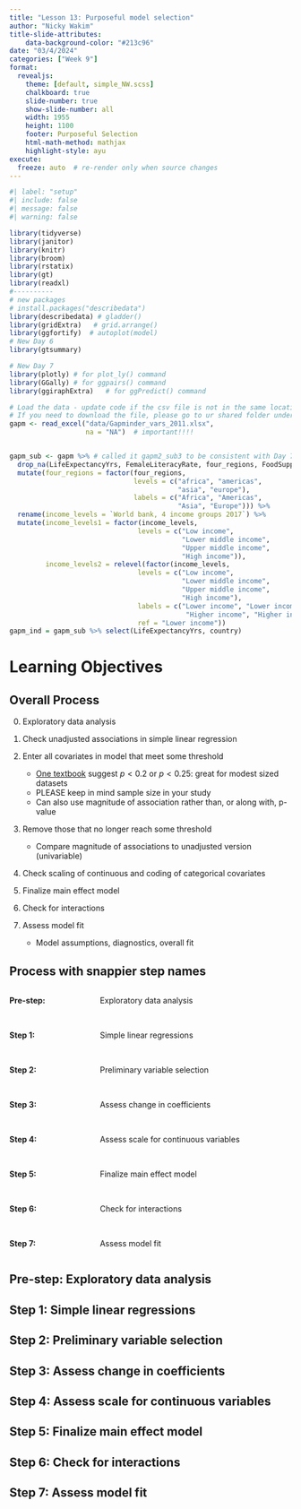 ```yaml
---
title: "Lesson 13: Purposeful model selection"
author: "Nicky Wakim"
title-slide-attributes:
    data-background-color: "#213c96"
date: "03/4/2024"
categories: ["Week 9"]
format: 
  revealjs:
    theme: [default, simple_NW.scss]
    chalkboard: true
    slide-number: true
    show-slide-number: all
    width: 1955
    height: 1100
    footer: Purposeful Selection
    html-math-method: mathjax
    highlight-style: ayu
execute:
  freeze: auto  # re-render only when source changes
---
```


```r
#| label: "setup" 
#| include: false
#| message: false
#| warning: false

library(tidyverse)
library(janitor)
library(knitr)
library(broom)
library(rstatix)
library(gt)
library(readxl)
#----------
# new packages
# install.packages("describedata")
library(describedata) # gladder()
library(gridExtra)   # grid.arrange()
library(ggfortify)  # autoplot(model)
# New Day 6
library(gtsummary)

# New Day 7
library(plotly) # for plot_ly() command
library(GGally) # for ggpairs() command 
library(ggiraphExtra)   # for ggPredict() command

# Load the data - update code if the csv file is not in the same location on your computer
# If you need to download the file, please go to ur shared folder under Data > Slides
gapm <- read_excel("data/Gapminder_vars_2011.xlsx", 
                   na = "NA")  # important!!!! 


gapm_sub <- gapm %>% # called it gapm2_sub3 to be consistent with Day 7 notes
  drop_na(LifeExpectancyYrs, FemaleLiteracyRate, four_regions, FoodSupplykcPPD) %>%
  mutate(four_regions = factor(four_regions, 
                               levels = c("africa", "americas", 
                                          "asia", "europe"), 
                               labels = c("Africa", "Americas", 
                                          "Asia", "Europe"))) %>%
  rename(income_levels = `World bank, 4 income groups 2017`) %>%
  mutate(income_levels1 = factor(income_levels, 
                                levels = c("Low income", 
                                           "Lower middle income", 
                                           "Upper middle income", 
                                           "High income")), 
         income_levels2 = relevel(factor(income_levels, 
                                levels = c("Low income", 
                                           "Lower middle income", 
                                           "Upper middle income", 
                                           "High income"), 
                                labels = c("Lower income", "Lower income", 
                                            "Higher income", "Higher income")), 
                                ref = "Lower income"))
gapm_ind = gapm_sub %>% select(LifeExpectancyYrs, country)
```

# Learning Objectives

## Overall Process

0.  Exploratory data analysis

1.  Check unadjusted associations in simple linear regression

2.  Enter all covariates in model that meet some threshold

    -   [One textbook](https://onlinelibrary.wiley.com/doi/book/10.1002/9781118548387) suggest $p<0.2$ or $p<0.25$: great for modest sized datasets
    -   PLEASE keep in mind sample size in your study
    -   Can also use magnitude of association rather than, or along with, p-value

3.  Remove those that no longer reach some threshold

    -   Compare magnitude of associations to unadjusted version (univariable)

4.  Check scaling of continuous and coding of categorical covariates

5.  Finalize main effect model

6.  Check for interactions

7.  Assess model fit

    -   Model assumptions, diagnostics, overall fit

## Process with snappier step names

::: columns
::: {.column width="10%"}
**Pre-step:**

 

**Step 1:**

 

**Step 2:**

 

**Step 3:**

 

**Step 4:**

 

**Step 5:**

 

**Step 6:**

 

**Step 7:**
:::

::: {.column width="50%"}
Exploratory data analysis

 

Simple linear regressions

 

Preliminary variable selection

 

Assess change in coefficients

 

Assess scale for continuous variables

 

Finalize main effect model

 

Check for interactions

 

Assess model fit
:::
:::

## Pre-step: Exploratory data analysis

## Step 1: Simple linear regressions

## Step 2: Preliminary variable selection

## Step 3: Assess change in coefficients

## Step 4: Assess scale for continuous variables

## Step 5: Finalize main effect model

## Step 6: Check for interactions

## Step 7: Assess model fit
